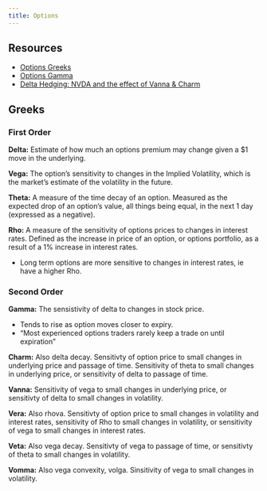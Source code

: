 ```yaml
---
title: Options
---
```


## Resources

- [Options Greeks](https://steadyoptions.com/articles/ep-options-greeks/)
- [Options Gamma](https://steadyoptions.com/articles/ep-options-gamma/)
- [Delta Hedging: NVDA and the effect of Vanna & Charm](https://www.menthorq.com/guide/delta-hedging-nvda-and-the-effect-of-vanna-charm/)


## Greeks

### First Order

**Delta:** Estimate of how much an options premium may change given a $1 move in the underlying.

**Vega:** The option's sensitivity to changes in the Implied Volatility, which is the market's estimate of the volatility in the future.

**Theta:** A measure of the time decay of an option. Measured as the expected drop of an option's value, all things being equal, in the next 1 day (expressed as a negative).

**Rho:** A measure of the sensitivity of options prices to changes in interest rates. Defined as the increase in price of an option, or options portfolio, as a result of a 1% increase in interest rates.

- Long term options are more sensitive to changes in interest rates, ie have a higher Rho.

### Second Order

**Gamma:** The sensistivity of delta to changes in stock price. 

- Tends to rise as option moves closer to expiry.
- "Most experienced options traders rarely keep a trade on until expiration"

**Charm:** Also delta decay. Sensitivty of option price to small changes in underlying price and passage of time. Sensitivity of theta to small changes in underlying price, or sensitivity of delta to passage of time.

**Vanna:** Sensitivity of vega to small changes in underlying price, or sensitivty of delta to small changes in volatility.

**Vera:** Also rhova. Sensitivty of option price to small changes in volatility and interest rates, sensitivity of Rho to small changes in volatility, or sensitivity of vega to small changes in interest rates.

**Veta:** Also vega decay. Sensitivty of vega to passage of time, or sensitivty of theta to small changes in volatility.

**Vomma:** Also vega convexity, volga. Sinsitivity of vega to small changes in volatility.